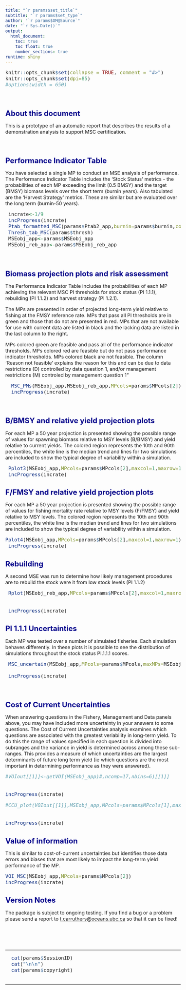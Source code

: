```yaml
---
title: "`r params$set_title`"
subtitle: "`r params$set_type`"
author: "`r params$OM@Source`"
date: "`r Sys.Date()`"
output: 
  html_document:
    toc: true
    toc_float: true
    number_sections: true    
runtime: shiny   
---
```



<style type="text/css">

body{ /* Normal  */
   font-size: 16px;
}
td {  /* Table  */
   font-size: 16px;
}
title { /* title */
 font-size: 26px;
}
h1 { /* Header 1 */
 font-size: 24px;
 color: DarkBlue;
}
h2 { /* Header 2 */
 font-size: 21px;
 color: DarkBlue;
}
h3 { /* Header 3 */
 font-size: 19px;
 color: DarkBlue;
}
code.r{ /* Code block */
  font-size: 16px;
}
pre { /* Code block */
  font-size: 16px
}
</style>




```r
knitr::opts_chunk$set(collapse = TRUE, comment = "#>")
knitr::opts_chunk$set(dpi=85)
#options(width = 650)
```

<br>


# About this document

This is a prototype of an automatic report that describes the results of a demonstration analysis to support MSC certification. 

<br>

# Performance Indicator Table

You have selected a single MP to conduct an MSE analysis of performance. The Performance Indicator Table includes the 'Stock Status' metrics - the probabilities of each MP exceeding the limit (0.5 BMSY) and the target (BMSY) biomass levels over the short term (burnin years). Also tabulated are the 'Harvest Strategy' metrics. These are similar but are evaluated over the long term (burnin-50 years).
 

```r

 incrate<-1/9
 incProgress(incrate)
 Ptab_formatted_MSC(params$Ptab2_app,burnin=params$burnin,cols="black",thresh=params$thresh)
 Thresh_tab_MSC(params$thresh)
 MSEobj_app<-params$MSEobj_app
 MSEobj_reb_app<-params$MSEobj_reb_app

```

<br>

# Biomass projection plots and risk assessment

The Performance Indicator Table includes the probabilities of each MP achieving the relevant MSC PI thresholds for stock status (PI 1.1.1), rebuilding (PI 1.1.2) and harvest strategy (PI 1.2.1).  

The MPs are presented in order of projected long-term yield relative to fishing at the FMSY reference rate.  MPs that pass all PI thresholds are in green and those that do not are presented in red.  MPs that are not available for use with current data are listed in black and the lacking data are listed in the last column to the right.

MPs colored green are feasible and pass all of the performance indicator thresholds. MPs colored red are feasible but do not pass performance indicator thresholds. MPs colored black are not feasible. The column 'Reason not feasible'  explains the reason for this and can be due to data restrictions (D) controlled by data question 1, and/or management restrictions (M) controled by management question 1" 

```r

  MSC_PMs(MSEobj_app,MSEobj_reb_app,MPcols=params$MPcols[2])
  incProgress(incrate)

```

<br>

# B/BMSY and relative yield projection plots

For each MP a 50 year projection is presented showing the possible range of values for spawning biomass relative to MSY levels (B/BMSY) and yield relative to current yields. The colored region represents the 10th and 90th percentiles, the white line is the median trend and lines for two simulations are included to show the typical degree of variability within a simulation. 


```r
 

 
 Pplot3(MSEobj_app,MPcols=params$MPcols[2],maxcol=1,maxrow=1)
 incProgress(incrate)

```


# F/FMSY and relative yield projection plots

For each MP a 50 year projection is presented showing the possible range of values for fishing mortality rate relative to MSY levels (F/FMSY) and yield relative to MSY levels. The colored region represents the 10th and 90th percentiles, the white line is the median trend and lines for two simulations are included to show the typical degree of variability within a simulation. 


```r
 
 
 

Pplot4(MSEobj_app,MPcols=params$MPcols[2],maxcol=1,maxrow=1)
 incProgress(incrate)

```



# Rebuilding 

A second MSE was run to determine how likely management procedures are to rebuild the stock were it from low stock levels (PI 1.1.2)


```r
 
 


 Rplot(MSEobj_reb_app,MPcols=params$MPcols[2],maxcol=1,maxrow=2)


 incProgress(incrate)

```


# PI 1.1.1 Uncertainties 

Each MP was tested over a number of simulated fisheries. Each simulation behaves differently. In these plots it is possible to see the distribution of simulations throughout the stock status PI.1.1.1 scores. 


```r
 
 MSC_uncertain(MSEobj_app,MPcols=params$MPcols,maxMPs=MSEobj_app@nMPs, LTL=F,inc_thresh = F,burnin=params$burnin)

 incProgress(incrate)

```


<br>

# Cost of Current Uncertainties

When answering questions in the Fishery, Management and Data panels above, you may have included more uncertainty in your answers to some questions. The Cost of Current Uncertainties analysis examines which questions are associated with the greatest veriability in long-term yield. To do this the range of values specified in each question is divided into subranges and the variance in yield is determined across among these sub-ranges. This provides a measure of which uncertainties are the largest determinants of future long term yield (ie which questions are the most important in determining performance as they were answered). 


```r


#VOIout[[1]]<-getVOI(MSEobj_app)#,ncomp=17,nbins=6)[[1]]


incProgress(incrate)

```



```r



#CCU_plot(VOIout[[1]],MSEobj_app,MPcols=params$MPcols[1],maxrow=1,maxcol=1)


incProgress(incrate)

```

# Value of information

This is similar to cost-of-current uncertainties but identifies those data errors and biases that are most likely to impact the long-term yield performance of the MP.

```r


VOI_MSC(MSEobj_app,MPcols=params$MPcols[2])
incProgress(incrate)

```






# Version Notes

The package is subject to ongoing testing. If you find a bug or a problem please send a report to <t.carruthers@oceans.ubc.ca> so that it can be fixed!  

<br clear="both"/>
<br clear="both"/>
<br clear="both"/>

<hr />
```r

  
  cat(params$SessionID)
  cat("\n\n")
  cat(params$copyright)
 

```
<hr />
